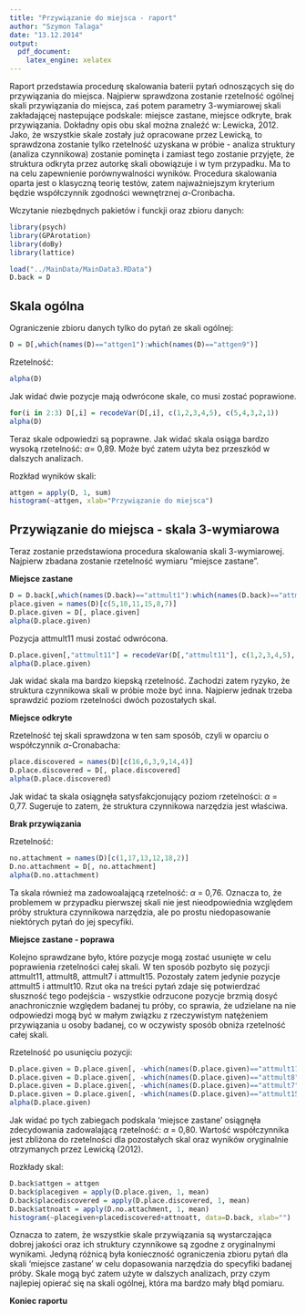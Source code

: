 ```yaml
---
title: "Przywiązanie do miejsca - raport"
author: "Szymon Talaga"
date: "13.12.2014"
output:
  pdf_document:
    latex_engine: xelatex
---
```


Raport przedstawia procedurę skalowania baterii pytań odnoszących się do przywiązania do miejsca. Najpierw sprawdzona zostanie rzetelność ogólnej skali przywiązania do miejsca, zaś potem parametry 3-wymiarowej skali zakładającej nastepujące podskale: miejsce zastane, miejsce odkryte, brak przywiązania. Dokładny opis obu skal można znaleźć w: Lewicka, 2012. Jako, że wszystkie skale zostały już opracowane przez Lewicką, to sprawdzona zostanie tylko rzetelność uzyskana w próbie - analiza struktury (analiza czynnikowa) zostanie pominęta i zamiast tego zostanie przyjęte, że struktura odkryta przez autorkę skali obowiązuje i w tym przypadku. Ma to na celu zapewnienie porównywalności wyników. Procedura skalowania oparta jest o klasyczną teorię testów, zatem najważniejszym kryterium będzie współczynnik zgodności wewnętrznej $\alpha$-Cronbacha.

Wczytanie niezbędnych pakietów i funckji oraz zbioru danych:

```r
library(psych)
library(GPArotation)
library(doBy)
library(lattice)

load("../MainData/MainData3.RData")
D.back = D
```

Skala ogólna
-------------

Ograniczenie zbioru danych tylko do pytań ze skali ogólnej:

```r
D = D[,which(names(D)=="attgen1"):which(names(D)=="attgen9")]
```

Rzetelność:

```r
alpha(D)
```

Jak widać dwie pozycje mają odwrócone skale, co musi zostać poprawione.

```r
for(i in 2:3) D[,i] = recodeVar(D[,i], c(1,2,3,4,5), c(5,4,3,2,1))
alpha(D)
```

Teraz skale odpowiedzi są poprawne. Jak widać skala osiąga bardzo wysoką rzetelność: $\alpha =$ 0,89. Może być zatem użyta bez przeszkód w dalszych analizach.

Rozkład wyników skali:

```r
attgen = apply(D, 1, sum)
histogram(~attgen, xlab="Przywiązanie do miejsca")
```


Przywiązanie do miejsca - skala 3-wymiarowa
--------------------------------------------

Teraz zostanie przedstawiona procedura skalowania skali 3-wymiarowej. Najpierw zbadana zostanie rzetelność wymiaru "miejsce zastane".

**Miejsce zastane**

```r
D = D.back[,which(names(D.back)=="attmult1"):which(names(D.back)=="attmult18")]
place.given = names(D)[c(5,10,11,15,8,7)]
D.place.given = D[, place.given]
alpha(D.place.given)
```

Pozycja attmult11 musi zostać odwrócona.

```r
D.place.given[,"attmult11"] = recodeVar(D[,"attmult11"], c(1,2,3,4,5), c(5,4,3,2,1))
alpha(D.place.given)
```

Jak widać skala ma bardzo kiepską rzetelność. Zachodzi zatem ryzyko, że struktura czynnikowa skali w próbie może być inna. Najpierw jednak trzeba sprawdzić poziom rzetelności dwóch pozostałych skal.

**Miejsce odkryte**

Rzetelność tej skali sprawdzona w ten sam sposób, czyli w oparciu o współczynnik $\alpha$-Cronabacha:

```r
place.discovered = names(D)[c(16,6,3,9,14,4)]
D.place.discovered = D[, place.discovered]
alpha(D.place.discovered)
```

Jak widać ta skala osiągnęła satysfakcjonujący poziom rzetelności: $\alpha$ = 0,77. Sugeruje to zatem, że struktura czynnikowa narzędzia jest właściwa.

**Brak przywiązania**

Rzetelność:

```r
no.attachment = names(D)[c(1,17,13,12,18,2)]
D.no.attachment = D[, no.attachment]
alpha(D.no.attachment)
```

Ta skala również ma zadowoalającą rzetelność: $\alpha$ = 0,76. Oznacza to, że problemem w przypadku pierwszej skali nie jest nieodpowiednia względem próby struktura czynnikowa narzędzia, ale po prostu niedopasowanie niektórych pytań do jej specyfiki.

**Miejsce zastane - poprawa**

Kolejno sprawdzane było, które pozycje mogą zostać usunięte w celu poprawienia rzetelności całej skali. W ten sposób pozbyto się pozycji attmult11, attmult8, attmult7 i attmult15. Pozostały zatem jedynie pozycje attmult5 i attmult10. Rzut oka na treści pytań zdaje się potwierdzać słuszność tego podejścia - wszystkie odrzucone pozycje brzmią dosyć anachronicznie względem badanej tu próby, co sprawia, że udzielane na nie odpowiedzi mogą być w małym związku z rzeczywistym natężeniem przywiązania u osoby badanej, co w oczywisty sposób obniża rzetelność całej skali.

Rzetelność po usunięciu pozycji:

```r
D.place.given = D.place.given[, -which(names(D.place.given)=="attmult11")]
D.place.given = D.place.given[, -which(names(D.place.given)=="attmult8")]
D.place.given = D.place.given[, -which(names(D.place.given)=="attmult7")]
D.place.given = D.place.given[, -which(names(D.place.given)=="attmult15")]
alpha(D.place.given)
```

Jak widać po tych zabiegach podskala 'miejsce zastane' osiągnęła zdecydowania zadowalającą rzetelność: $\alpha$ = 0,80. Wartość współczynnika jest zbliżona do rzetelności dla pozostałych skal oraz wyników oryginalnie otrzymanych przez Lewicką (2012).

Rozkłady skal:

```r
D.back$attgen = attgen
D.back$placegiven = apply(D.place.given, 1, mean)
D.back$placediscovered = apply(D.place.discovered, 1, mean)
D.back$attnoatt = apply(D.no.attachment, 1, mean)
histogram(~placegiven+placediscovered+attnoatt, data=D.back, xlab="")
```

Oznacza to zatem, że wszystkie skale przywiązania są wystarczająca dobrej jakości oraz ich struktury czynnikowe są zgodne z oryginalnymi wynikami. Jedyną różnicą była konieczność ograniczenia zbioru pytań dla skali 'miejsce zastane' w celu dopasowania narzędzia do specyfiki badanej próby. Skale mogą być zatem użyte w dalszych analizach, przy czym najlepiej opierać się na skali ogólnej, która ma bardzo mały błąd pomiaru.

**Koniec raportu**
